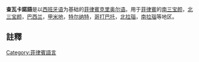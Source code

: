 {{Link style|time=2015-12-13T14:04:51+00:00}}
{{InterWiki|code=cbk-zam}}

{{Infobox language
|name = 查瓦卡诺语
|nativename = 
|familycolor  = Creole
|states= {{flag|Philippines}}
|region  =
|speakers  = 2,500,000; 菲律宾使用人数第七多<ref>Philippine Census, 2000. Table 11. Household Population by Ethnicity, Sex and Region: 2000</ref>
|nation = 菲律宾区域、马来西亚少数民族
|fam1 =[[克里奥尔语|克里奥尔语]]
|fam2  =[[:en:Spanish-based_creole_languages|西班牙克里奥尔语]]
|fam3 =[[菲律宾语|菲律宾语]]
|iso2=crp
|iso3  =cbk
|lingua=51-AAC-ba
|script =[[拉丁文|拉丁文]] 和 [[西班牙文|西班牙文]]
}}

'''查瓦卡諾語'''是以[[西班牙语|西班牙语]]为基础的[[菲律賓|菲律賓]][[克里奥尔语|克里奥尔语]]。用于[[菲律賓|菲律賓]]的[[南三宝颜|南三宝颜]]，[[北三宝颜|北三宝颜]]，[[巴西兰|巴西兰]]，[[甲米地|甲米地]]，[[特尔纳特|特尔纳特]]，[[哥打巴托|哥打巴托]]，[[北拉瑙|北拉瑙]]，[[南拉瑙|南拉瑙]]等地区。

==註釋==
{{reflist}}

{{Languages of the Philippines}}

{{Authority control}}
[[Category:菲律賓語言|Category:菲律賓語言]]